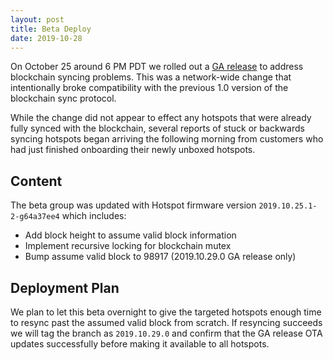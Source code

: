 ```yaml
---
layout: post
title: Beta Deploy
date: 2019-10-28
---
```


On October 25 around 6 PM PDT we rolled out a [GA release](2019-20-25-beta-deploy-2) to address
blockchain syncing problems. This was a network-wide change that intentionally broke compatibility
with the previous 1.0 version of the blockchain sync protocol.

<!--truncate-->

While the change did not appear to effect any hotspots that were already fully synced with the
blockchain, several reports of stuck or backwards syncing hotspots began arriving the following
morning from customers who had just finished onboarding their newly unboxed hotspots.

## Content

The beta group was updated with Hotspot firmware version `2019.10.25.1-2-g64a37ee4` which includes:

- Add block height to assume valid block information
- Implement recursive locking for blockchain mutex
- Bump assume valid block to 98917 (2019.10.29.0 GA release only)

## Deployment Plan

We plan to let this beta overnight to give the targeted hotspots enough time to resync past the
assumed valid block from scratch. If resyncing succeeds we will tag the branch as `2019.10.29.0` and
confirm that the GA release OTA updates successfully before making it available to all hotspots.
